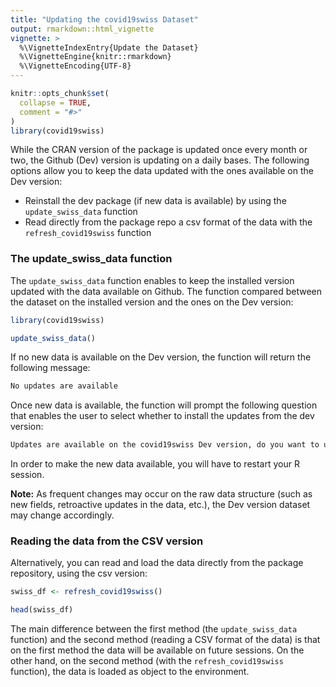 ```yaml
---
title: "Updating the covid19swiss Dataset"
output: rmarkdown::html_vignette
vignette: >
  %\VignetteIndexEntry{Update the Dataset}
  %\VignetteEngine{knitr::rmarkdown}
  %\VignetteEncoding{UTF-8}
---
```


```r
knitr::opts_chunk$set(
  collapse = TRUE,
  comment = "#>"
)
library(covid19swiss)
```

While the CRAN version of the package is updated once every month or two, the Github (Dev) version is updating on a daily bases. The following options allow you to keep the data updated with the ones available on the Dev version:

* Reinstall the dev package (if new data is available) by using the `update_swiss_data` function 
* Read directly from the package repo a csv format of the data with the `refresh_covid19swiss` function

### The update_swiss_data function

The `update_swiss_data` function enables to keep the installed version updated with the data available on Github. The function compared between the dataset on the installed version and the ones on the Dev version:

``` r 
library(covid19swiss)

update_swiss_data()
```

If no new data is available on the Dev version, the function will return the following message:

``` r
No updates are available
```

Once new data is available, the function will prompt the following question that enables the user to select whether to install the updates from the dev version:

``` r
Updates are available on the covid19swiss Dev version, do you want to update? n/Y
```

In order to make the new data available, you will have to restart your R session.

**Note:** As frequent changes may occur on the raw data structure (such as new fields, retroactive updates in the data, etc.), the Dev version dataset may change accordingly. 


### Reading the data from the CSV version

Alternatively, you can read and load the data directly from the package repository, using the csv version:

```r
swiss_df <- refresh_covid19swiss()

head(swiss_df)
```

The main difference between the first method (the `update_swiss_data` function) and the second method (reading a CSV format of the data) is that on the first method the data will be available on future sessions. On the other hand, on the second method (with the `refresh_covid19swiss` function), the data is loaded as object to the environment.




